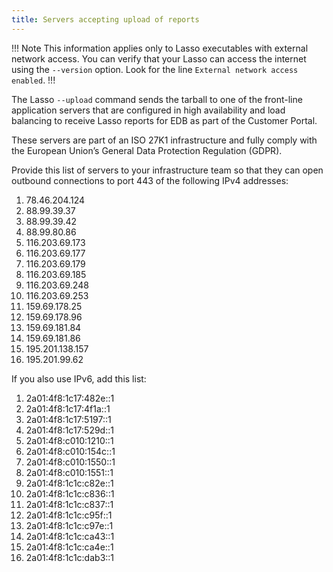 ```yaml
---
title: Servers accepting upload of reports
---
```


!!! Note
This information applies only to Lasso executables
with external network access. You can verify that your Lasso
can access the internet using the `--version` option. Look for
the line `External network access enabled`.
!!!

The Lasso `--upload` command sends
the tarball to one of the front-line application servers that are
configured in high availability and load balancing to receive Lasso
reports for EDB as part of the Customer Portal.

These servers are part of an ISO 27K1 infrastructure and fully comply
with the European Union’s General Data Protection Regulation (GDPR).

Provide this list of servers to your infrastructure
team so that they can open outbound connections to port 443 of
the following IPv4 addresses:

1. 78.46.204.124
1. 88.99.39.37
1. 88.99.39.42
1. 88.99.80.86
1. 116.203.69.173
1. 116.203.69.177
1. 116.203.69.179
1. 116.203.69.185
1. 116.203.69.248
1. 116.203.69.253
1. 159.69.178.25
1. 159.69.178.96
1. 159.69.181.84
1. 159.69.181.86
1. 195.201.138.157
1. 195.201.99.62

If you also use IPv6, add this list:

1. 2a01:4f8:1c17:482e::1
1. 2a01:4f8:1c17:4f1a::1
1. 2a01:4f8:1c17:5197::1
1. 2a01:4f8:1c17:529d::1
1. 2a01:4f8:c010:1210::1
1. 2a01:4f8:c010:154c::1
1. 2a01:4f8:c010:1550::1
1. 2a01:4f8:c010:1551::1
1. 2a01:4f8:1c1c:c82e::1
1. 2a01:4f8:1c1c:c836::1
1. 2a01:4f8:1c1c:c837::1
1. 2a01:4f8:1c1c:c95f::1
1. 2a01:4f8:1c1c:c97e::1
1. 2a01:4f8:1c1c:ca43::1
1. 2a01:4f8:1c1c:ca4e::1
1. 2a01:4f8:1c1c:dab3::1
